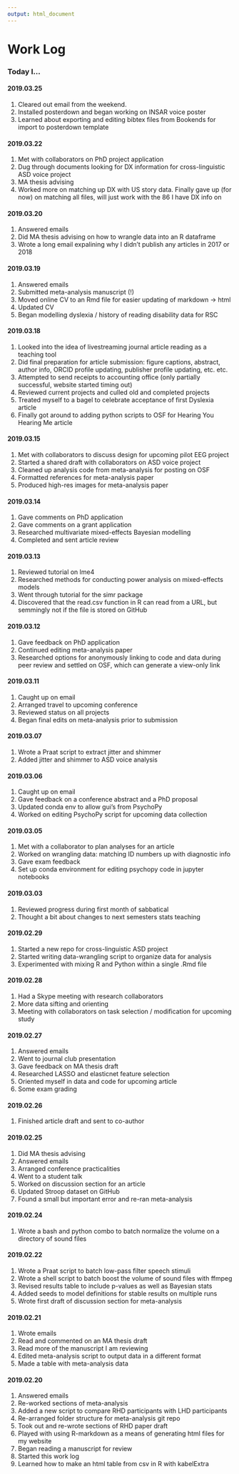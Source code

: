 ```yaml
---
output: html_document
---
```


# Work Log

### Today I...

#### 2019.03.25
1. Cleared out email from the weekend.
1. Installed posterdown and began working on INSAR voice poster
1. Learned about exporting and editing bibtex files from Bookends for import to posterdown template

#### 2019.03.22
1. Met with collaborators on PhD project application
1. Dug through documents looking for DX information for cross-linguistic ASD voice project
1. MA thesis advising
1. Worked more on matching up DX with US story data. Finally gave up (for now) on matching all files, will just work with the 86 I have DX info on

#### 2019.03.20
1. Answered emails
1. Did MA thesis advising on how to wrangle data into an R dataframe
1. Wrote a long email expalining why I didn't publish any articles in 2017 or 2018

#### 2019.03.19
1. Answered emails
1. Submitted meta-analysis manuscript (!)
1. Moved online CV to an Rmd file for easier updating of markdown -> html
1. Updated CV
1. Began modelling dyslexia / history of reading disability data for RSC

####  2019.03.18
1. Looked into the idea of livestreaming journal article reading as a teaching tool
1. Did final preparation for article submission: figure captions, abstract, author info, ORCID profile updating, publisher profile updating, etc. etc.
1. Attempted to send receipts to accounting office (only partially successful, website started timing out)
1. Reviewed current projects and culled old and completed projects
1. Treated myself to a bagel to celebrate acceptance of first Dyslexia article
1. Finally got around to adding python scripts to OSF for Hearing You Hearing Me article

#### 2019.03.15
1. Met with collaborators to discuss design for upcoming pilot EEG project
1. Started a shared draft with collaborators on ASD voice project
1. Cleaned up analysis code from meta-analysis for posting on OSF
1. Formatted references for meta-analysis paper
1. Produced high-res images for meta-analysis paper

#### 2019.03.14
1. Gave comments on PhD application
1. Gave comments on a grant application
1. Researched multivariate mixed-effects Bayesian modelling
1. Completed and sent article review

#### 2019.03.13
1. Reviewed tutorial on lme4
1. Researched methods for conducting power analysis on mixed-effects models
1. Went through tutorial for the simr package
1. Discovered that the read.csv function in R can read from a URL, but semmingly not if the file is stored on GitHub

#### 2019.03.12
1. Gave feedback on PhD application
1. Continued editing meta-analysis paper
1. Researched options for anonymously linking to code and data during peer review and settled on OSF, which can generate a view-only link

#### 2019.03.11
1. Caught up on email
1. Arranged travel to upcoming conference
1. Reviewed status on all projects
1. Began final edits on meta-analysis prior to submission

#### 2019.03.07
1. Wrote a Praat script to extract jitter and shimmer
1. Added jitter and shimmer to ASD voice analysis

#### 2019.03.06
1. Caught up on email
1. Gave feedback on a conference abstract and a PhD proposal
1. Updated conda env to allow gui's from PsychoPy
1. Worked on editing PsychoPy script for upcoming data collection

#### 2019.03.05
1. Met with a collaborator to plan analyses for an article
1. Worked on wrangling data: matching ID numbers up with diagnostic info
1. Gave exam feedback
1. Set up conda environment for editing psychopy code in jupyter notebooks

#### 2019.03.03
1. Reviewed progress during first month of sabbatical
1. Thought a bit about changes to next semesters stats teaching

#### 2019.02.29
1. Started a new repo for cross-linguistic ASD project
1. Started writing data-wrangling script to organize data for analysis
1. Experimented with mixing R and Python within a single .Rmd file

#### 2019.02.28
1. Had a Skype meeting with research collaborators
1. More data sifting and orienting
1. Meeting with collaborators on task selection / modification for upcoming study

#### 2019.02.27
1. Answered emails
1. Went to journal club presentation
1. Gave feedback on MA thesis draft
1. Researched LASSO and elasticnet feature selection
1. Oriented myself in data and code for upcoming article
1. Some exam grading

#### 2019.02.26
1. Finished article draft and sent to co-author

#### 2019.02.25
1. Did MA thesis advising
1. Answered emails
1. Arranged conference practicalities
1. Went to a student talk
1. Worked on discussion section for an article
1. Updated Stroop dataset on GitHub
1. Found a small but important error and re-ran meta-analysis

#### 2019.02.24
1. Wrote a bash and python combo to batch normalize the volume on a directory of sound files

#### 2019.02.22
1. Wrote a Praat script to batch low-pass filter speech stimuli
1. Wrote a shell script to batch boost the volume of sound files with ffmpeg
1. Revised results table to include p-values as well as Bayesian stats
1. Added seeds to model definitions for stable results on multiple runs
1. Wrote first draft of discussion section for meta-analysis

#### 2019.02.21
1. Wrote emails
1. Read and commented on an MA thesis draft
1. Read more of the manuscript I am reviewing
1. Edited meta-analysis script to output data in a different format
1. Made a table with meta-analysis data

#### 2019.02.20 
1. Answered emails
1. Re-worked sections of meta-analysis
1. Added a new script to compare RHD participants with LHD participants
1. Re-arranged folder structure for meta-analysis git repo
1. Took out and re-wrote sections of RHD paper draft
1. Played with using R-markdown as a means of generating html files for my website
1. Began reading a manuscript for review
1. Started this work log
1. Learned how to make an html table from csv in R with kabelExtra
